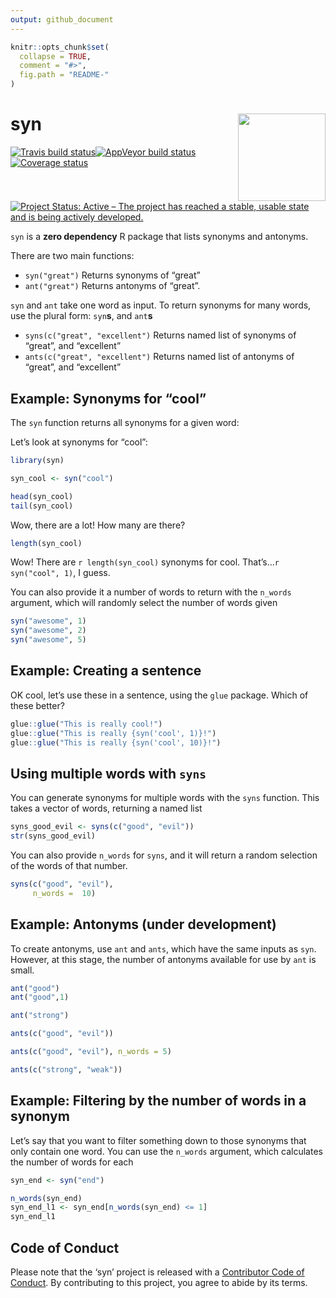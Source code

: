 ```yaml
---
output: github_document
---
```


<!-- README.md is generated from README.Rmd. Please edit that file -->

```r
knitr::opts_chunk$set(
  collapse = TRUE,
  comment = "#>",
  fig.path = "README-"
)
```

# syn <img src="man/figures/logo.png" align="right" height=140/>

[![Travis build status](https://travis-ci.org/ropenscilabs/syn.svg?branch=master)](https://travis-ci.org/ropenscilabs/syn)[![AppVeyor build status](https://ci.appveyor.com/api/projects/status/github/ropenscilabs/syn?branch=master&svg=true)](https://ci.appveyor.com/project/ropenscilabs/syn)[![Coverage status](https://codecov.io/gh/ropenscilabs/syn/branch/master/graph/badge.svg)](https://codecov.io/github/ropenscilabs/syn?branch=master)[![Project Status: Active – The project has reached a stable, usable state and is being actively developed.](https://www.repostatus.org/badges/latest/active.svg)](https://www.repostatus.org/#active)


`syn` is a **zero dependency** R package that lists synonyms and antonyms.

There are two main functions:

- `syn("great")` Returns synonyms of "great"
- `ant("great")` Returns antonyms of "great".

`syn` and `ant` take one word as input. To return synonyms for many words, use the plural form: `syn`**s**, and `ant`**s** 

- `syns(c("great", "excellent")` Returns named list of synonyms of "great", and "excellent"
- `ants(c("great", "excellent")` Returns named list of antonyms of "great", and "excellent"

## Example: Synonyms for "cool"

The `syn` function returns all synonyms for a given word:

Let's look at synonyms for "cool":

```r
library(syn)

syn_cool <- syn("cool")

head(syn_cool)
tail(syn_cool)
```

Wow, there are a lot! How many are there?

```r
length(syn_cool)
```

Wow! There are `r length(syn_cool)` synonyms for cool. That's...`r syn("cool", 1)`, I guess.

You can also provide it a number of words to return with the `n_words` argument, which will randomly select the number of words given

```r
syn("awesome", 1)
syn("awesome", 2)
syn("awesome", 5)
```


## Example: Creating a sentence

OK cool, let's use these in a sentence, using the `glue` package. Which of these better?

```r

glue::glue("This is really cool!")
glue::glue("This is really {syn('cool', 1)}!")
glue::glue("This is really {syn('cool', 10)}!")
```

## Using multiple words with `syns`

You can generate synonyms for multiple words with the `syns` function. This takes a vector of words, returning a named list

```r
syns_good_evil <- syns(c("good", "evil"))
str(syns_good_evil)
```

You can also provide `n_words` for `syns`, and it will return a random selection of the words of that number.

```r
syns(c("good", "evil"),
     n_words =  10)
```

## Example: Antonyms (under development)

To create antonyms, use `ant` and `ants`, which have the same inputs as `syn`. However, at this stage, the number of antonyms available for use by `ant` is small.

```r
ant("good")
ant("good",1)

ant("strong")
```

```r
ants(c("good", "evil"))

ants(c("good", "evil"), n_words = 5)

ants(c("strong", "weak"))
```

## Example: Filtering by the number of words in a synonym

Let's say that you want to filter something down to those synonyms that only contain one word. You can use the `n_words` argument, which calculates the number of words for each 

```r
syn_end <- syn("end")

n_words(syn_end)
syn_end_l1 <- syn_end[n_words(syn_end) <= 1]
syn_end_l1
```



## Code of Conduct

Please note that the 'syn' project is released with a [Contributor Code of Conduct](CODE_OF_CONDUCT.md). By contributing to this project, you agree to abide by its terms.
